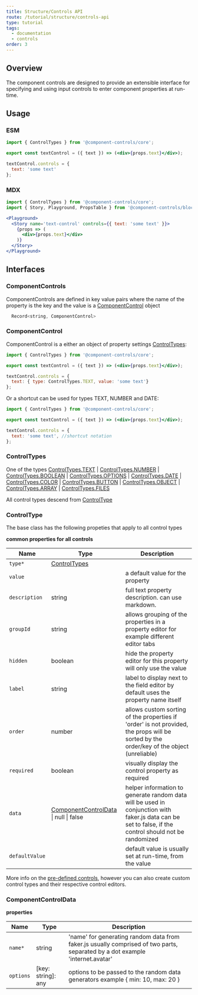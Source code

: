 ```yaml
---
title: Structure/Controls API
route: /tutorial/structure/controls-api
type: tutorial
tags:
  - documentation
  - controls
order: 3
---
```


## Overview

The component controls are designed to provide an extensible interface for specifying and using input controls to enter component properties at run-time.

## Usage

### ESM

```jsx
import { ControlTypes } from '@component-controls/core';

export const textControl = ({ text }) => (<div>{props.text}</div>);

textControl.controls = {
  text: 'some text'
};

```

### MDX

```jsx
import { ControlTypes } from '@component-controls/core';
import { Story, Playground, PropsTable } from '@component-controls/blocks';

<Playground>
  <Story name='text-control' controls={{ text: 'some text' }}>
    {props => (
      <div>{props.text}</div>
    )}
  </Story>
</Playground>
```

## Interfaces

### ComponentControls

ComponentControls are defined in key value pairs where the name of the property is the key and the value is a [ComponentControl](#componentcontrol) object
```jsx
  Record<string, ComponentControl>
```  


### ComponentControl

ComponentControl is a either an object of property settings [ControlTypes](#controltypes):

```jsx
import { ControlTypes } from '@component-controls/core';

export const textControl = ({ text }) => (<div>{props.text}</div>);

textControl.controls = {
  text: { type: ControlTypes.TEXT, value: 'some text'}
};
```

Or a shortcut can be used for types TEXT, NUMBER and DATE:

```jsx
import { ControlTypes } from '@component-controls/core';

export const textControl = ({ text }) => (<div>{props.text}</div>);

textControl.controls = {
  text: 'some text', //shortcut notation
};
```


### ControlTypes

One of the types [ControlTypes.TEXT](#controltypes-text) | [ControlTypes.NUMBER](#controltypes-number) | [ControlTypes.BOOLEAN](#controltypes-boolean) | [ControlTypes.OPTIONS](#controltypes-options) | [ControlTypes.DATE](#controltypes-date) | [ControlTypes.COLOR](#controltypes-color) | [ControlTypes.BUTTON](#controltypes-button) | [ControlTypes.OBJECT](#controltypes-object) | [ControlTypes.ARRAY](#controltypes-array) | [ControlTypes.FILES](#controltypes-files)

All control types descend from [ControlType](#controltype)

### ControlType

The base class has the following propeties that apply to all control types

**common properties for all controls**

| Name           | Type                                                           | Description                                                                                                                                           |
| -------------- | -------------------------------------------------------------- | ----------------------------------------------------------------------------------------------------------------------------------------------------- |
| `type*`        | [ControlTypes](#controltypes)                                  |                                                                                                                                                       |
| `value`        |                                                                | a default value for the property                                                                                                                      |
| `description`  | string                                                         | full text property description. can use markdown.                                                                                                     |
| `groupId`      | string                                                         | allows grouping of the properties in a property editor for example different editor tabs                                                              |
| `hidden`       | boolean                                                        | hide the property editor for this property will only use the value                                                                                    |
| `label`        | string                                                         | label to display next to the field editor by default uses the property name itself                                                                    |
| `order`        | number                                                         | allows custom sorting of the properties if 'order' is not provided, the props will be sorted by the order/key of the object (unreliable)              |
| `required`     | boolean                                                        | visually display the control property as required                                                                                                     |
| `data`         | [ComponentControlData](#componentcontroldata) \| null \| false | helper information to generate random data will be used in conjunction with faker.js data can be set to false, if the control should not be randomized |
| `defaultValue` |                                                                | default value is usually set at run-time, from the value                                                                                              |


More info on the [pre-defined controls](/tutorial/structure/controls-api), however you can also create custom control types and their respective control editors.


### ComponentControlData

**properties**

| Name      | Type                | Description                                                                                                                    |
| --------- | ------------------- | ------------------------------------------------------------------------------------------------------------------------------ |
| `name*`   | string              | 'name' for generating random data from faker.js  usually comprised of two parts, separated by a dot  example 'internet.avatar' |
| `options` | \[key: string]: any | options to be passed to the random data generators example {  min: 10, max: 20 }   